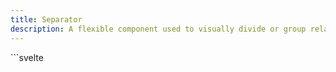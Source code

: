 ```yaml
---
title: Separator
description: A flexible component used to visually divide or group related content.
---
```



<Tabs>
  <TabItem label="Preview">
    <SeparatorPreview />
  </TabItem>
  <TabItem label="Usage">
    ```svelte
    <script lang="ts">
      import { Separator } from "@dxdns/feflow"

      const variants = ["dotted", "dashed", "solid"]
      const sizes = ["xs", "sm", "md", "lg", "xl"]
    </script>

    <div
      style="
        max-width: 300px;
        margin: 3rem auto;
        display: flex;
        flex-direction: column;
        gap: 1rem;
        "
    >
      {#each sizes as size, i}
        <Separator
          size={size as any}
          variant={i === 0 ? "solid" : i % 2 ? "dashed" : "dotted"}
        />
      {/each}

      {#each variants as variant, i}
        <Separator
          height="3rem"
          orientation="vertical"
          variant={variant as any}
          size={i === 0 ? "md" : i % 2 ? "lg" : "xl"}
        />
      {/each}

      {#each ["start", "end", "center"] as value}
        <div style="display: flex; gap: 0.5rem; align-items: baseline;">
          {#if value === "end" || value === "center"}
            <Separator style="flex: 1;" />
          {/if}
          <p style="flex-shrink: 0;">{value}</p>
          {#if value === "start" || value === "center"}
            <Separator style="flex: 1;" />
          {/if}
        </div>
      {/each}
    </div>
    ```

  </TabItem>
</Tabs>
